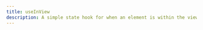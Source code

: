 ---
title: useInView
description: A simple state hook for when an element is within the viewport.
---
